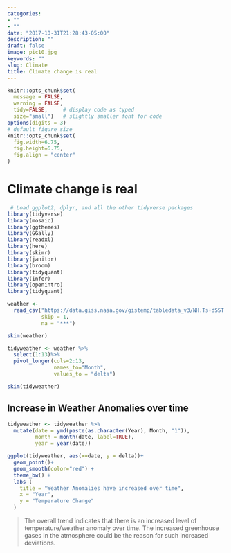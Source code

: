 ```yaml
---
categories:
- ""
- ""
date: "2017-10-31T21:28:43-05:00"
description: ""
draft: false
image: pic10.jpg
keywords: ""
slug: Climate
title: Climate change is real
---
```


```r
knitr::opts_chunk$set(
  message = FALSE, 
  warning = FALSE, 
  tidy=FALSE,     # display code as typed
  size="small")   # slightly smaller font for code
options(digits = 3)
# default figure size
knitr::opts_chunk$set(
  fig.width=6.75, 
  fig.height=6.75,
  fig.align = "center"
)
```

# Climate change is real

```r
 # Load ggplot2, dplyr, and all the other tidyverse packages
library(tidyverse) 
library(mosaic)
library(ggthemes)
library(GGally)
library(readxl)
library(here)
library(skimr)
library(janitor)
library(broom)
library(tidyquant)
library(infer)
library(openintro)
library(tidyquant)
```

```r
weather <- 
  read_csv("https://data.giss.nasa.gov/gistemp/tabledata_v3/NH.Ts+dSST.csv", 
           skip = 1, 
           na = "***")

skim(weather)
```

```r
tidyweather <- weather %>%
  select(1:13)%>%
  pivot_longer(cols=2:13, 
               names_to="Month", 
               values_to = "delta")

skim(tidyweather)
```

## Increase in Weather Anomalies over time
```r
tidyweather <- tidyweather %>%
  mutate(date = ymd(paste(as.character(Year), Month, "1")),
         month = month(date, label=TRUE),
         year = year(date))

ggplot(tidyweather, aes(x=date, y = delta))+
  geom_point()+
  geom_smooth(color="red") +
  theme_bw() +
  labs (
    title = "Weather Anomalies have increased over time", 
    x = "Year", 
    y = "Temperature Change"
  )
```

>The overall trend indicates that there is an increased level of temperature/weather anomaly over time. The increased greenhouse gases in the atmosphere could be the reason for such increased deviations.